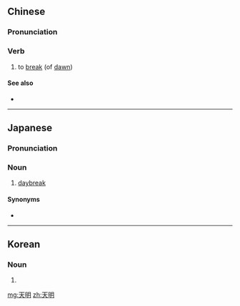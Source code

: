 ==Chinese==
{{zh-forms}}

===Pronunciation===
{{zh-pron
|m=tiānmíng
|c=tin1 ming4
|cat=v
}}

===Verb===
{{zh-verb}}

# to [[break]] (of [[dawn]])

====See also====
* {{zh-l|天亮}}

----

==Japanese==
{{ja-kanjitab|てん|めい|yomi=o}}

===Pronunciation===
{{ja-pron|てんめい|y=o}}

===Noun===
{{ja-noun|てんめい}}

# [[daybreak]] {{attention|ja|rare?}}

====Synonyms====
* {{ja-r|夜明け|よあけ}}

----

==Korean==
{{ko-hanjatab}}

===Noun===
{{ko-noun|hj|hangeul=천명}}

# {{hanja form of|천명|}}

[[mg:天明]]
[[zh:天明]]